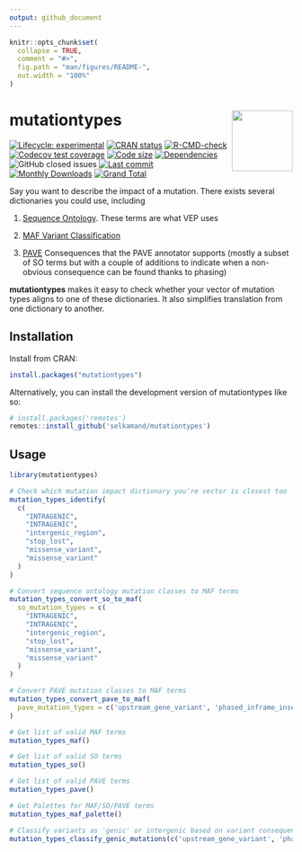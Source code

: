 ```yaml
---
output: github_document
---
```


<!-- README.md is generated from README.Rmd. Please edit that file -->

```r
knitr::opts_chunk$set(
  collapse = TRUE,
  comment = "#>",
  fig.path = "man/figures/README-",
  out.width = "100%"
)
```

# mutationtypes <img src="man/figures/logo.png" align="right" height="108" />

<!-- badges: start -->
[![Lifecycle: experimental](https://img.shields.io/badge/lifecycle-experimental-orange.svg)](https://lifecycle.r-lib.org/articles/stages.html#experimental)
[![CRAN status](https://www.r-pkg.org/badges/version/mutationtypes)](https://CRAN.R-project.org/package=mutationtypes)
[![R-CMD-check](https://github.com/selkamand/mutationtypes/actions/workflows/R-CMD-check.yaml/badge.svg)](https://github.com/selkamand/mutationtypes/actions/workflows/R-CMD-check.yaml)
[![Codecov test coverage](https://codecov.io/gh/selkamand/mutationtypes/branch/master/graph/badge.svg)](https://app.codecov.io/gh/selkamand/mutationtypes?branch=master)
[![Code size](https://img.shields.io/github/languages/code-size/selkamand/mutationtypes.svg)](https://github.com/selkamand/mutationtypes)
[![Dependencies](https://tinyverse.netlify.com/badge/mutationtypes)](https://cran.r-project.org/package=mutationtypes)
![GitHub closed issues](https://img.shields.io/github/issues-closed/selkamand/mutationtypes)
[![Last commit](https://img.shields.io/github/languages/code-size/selkamand/mutationtypes.svg)](https://github.com/selkamand/mutationtypes)
[![Monthly Downloads](http://cranlogs.r-pkg.org/badges/last-month/mutationtypes)](https://cran.r-project.org/package=mutationtypes)
[![Grand Total](http://cranlogs.r-pkg.org/badges/grand-total/mutationtypes)](https://cran.r-project.org/package=mutationtypes)
<!-- badges: end -->

Say you want to describe the impact of a mutation. There exists several dictionaries you could use, including

1) [Sequence Ontology](http://www.sequenceontology.org/). These terms are what VEP uses

2) [MAF Variant Classification](https://docs.gdc.cancer.gov/Encyclopedia/pages/Mutation_Annotation_Format_TCGAv2/)

3) [PAVE](https://github.com/hartwigmedical/hmftools/blob/master/pave/README.md) Consequences that the PAVE annotator supports (mostly a subset of SO terms but with a couple of additions to indicate when a non-obvious consequence can be found thanks to phasing)

**mutationtypes** makes it easy to check whether your vector of mutation types aligns to one of these dictionaries. 
It also simplifies translation from one dictionary to another.


## Installation

Install from CRAN:

``` r
install.packages("mutationtypes")
```


Alternatively, you can install the development version of mutationtypes like so:

``` r
# install.packages('remotes')
remotes::install_github('selkamand/mutationtypes')
```

## Usage

```r
library(mutationtypes)

# Check which mutation impact dictionary you're vector is closest too
mutation_types_identify(
  c(
    "INTRAGENIC", 
    "INTRAGENIC", 
    "intergenic_region", 
    "stop_lost", 
    "missense_variant", 
    "missense_variant"
  )
)

# Convert sequence ontology mutation classes to MAF terms
mutation_types_convert_so_to_maf(
  so_mutation_types = c(
    "INTRAGENIC", 
    "INTRAGENIC", 
    "intergenic_region", 
    "stop_lost", 
    "missense_variant", 
    "missense_variant"
  )
)

# Convert PAVE mutation classes to MAF terms
mutation_types_convert_pave_to_maf(
  pave_mutation_types = c('upstream_gene_variant', 'phased_inframe_insertion', 'phased_missense')
)

# Get list of valid MAF terms
mutation_types_maf()

# Get list of valid SO terms
mutation_types_so()

# Get list of valid PAVE terms
mutation_types_pave()

# Get Palettes for MAF/SO/PAVE terms
mutation_types_maf_palette()

# Classify variants as 'genic' or intergenic based on variant consequence
mutation_types_classify_genic_mutations(c('upstream_gene_variant', 'phased_inframe_insertion', 'phased_missense'))
```
